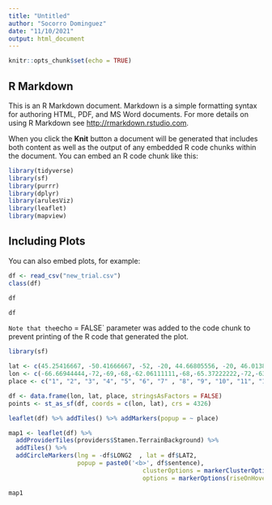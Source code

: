 ```yaml
---
title: "Untitled"
author: "Socorro Dominguez"
date: "11/10/2021"
output: html_document
---
```


```r
knitr::opts_chunk$set(echo = TRUE)
```

## R Markdown

This is an R Markdown document. Markdown is a simple formatting syntax for authoring HTML, PDF, and MS Word documents. For more details on using R Markdown see <http://rmarkdown.rstudio.com>.

When you click the **Knit** button a document will be generated that includes both content as well as the output of any embedded R code chunks within the document. You can embed an R code chunk like this:

```r
library(tidyverse)
library(sf)
library(purrr)
library(dplyr)
library(arulesViz)
library(leaflet)
library(mapview)
```

## Including Plots

You can also embed plots, for example:

```r
df <- read_csv("new_trial.csv")
class(df)
```

```r
df 

df
```
`
Note that the `echo = FALSE` parameter was added to the code chunk to prevent printing of the R code that generated the plot.


```r
library(sf)

lat <- c(45.25416667, -50.41666667, -52, -20, 44.66805556, -20, 46.01388889, -50, 4, 45.25555556, -42.5, -42.5, 45.51388889, 48, 50.1975, -16.17, 45.65138889, 18)
lon <- c(-66.66944444,-72,-69,-68,-62.06111111,-68,-65.37222222,-72,-63,-66.66944444,-71,-71,-61.48194444,-80,15,-68.57,-69.5,-84)
place <- c("1", "2", "3", "4", "5", "6", "7" , "8", "9", "10", "11", "12", "13", "14", "15", "16", "17", "18")

```

```r
df <- data.frame(lon, lat, place, stringsAsFactors = FALSE)
points <- st_as_sf(df, coords = c(lon, lat), crs = 4326)
```

```r

leaflet(df) %>% addTiles() %>% addMarkers(popup = ~ place)
```


```r
map1 <- leaflet(df) %>% 
  addProviderTiles(providers$Stamen.TerrainBackground) %>% 
  addTiles() %>%
  addCircleMarkers(lng = -df$LONG2	, lat = df$LAT2,
                   popup = paste0('<b>', df$sentence),
                                     clusterOptions = markerClusterOptions(),
                                     options = markerOptions(riseOnHover = TRUE))

map1
```